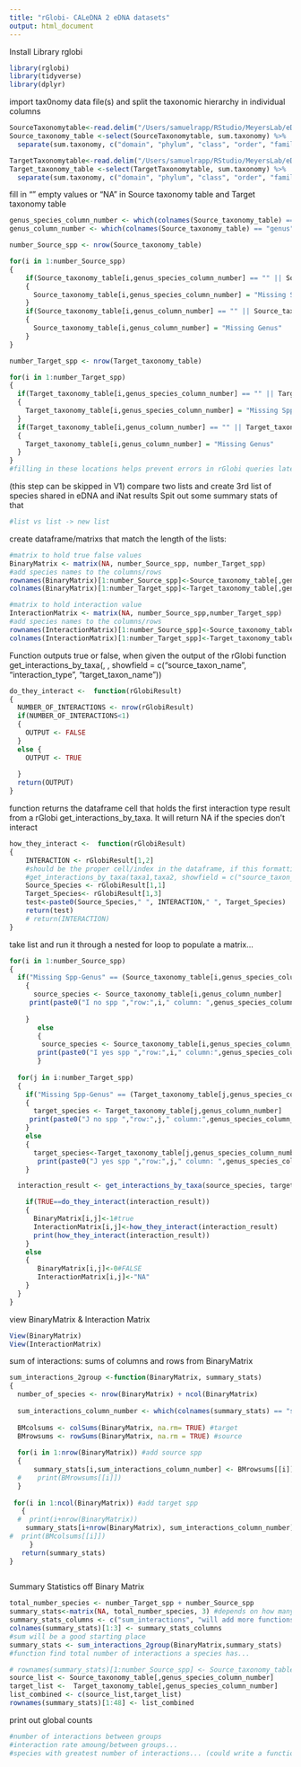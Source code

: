 ```yaml
---
title: "rGlobi- CALeDNA 2 eDNA datasets"
output: html_document
---
```

Install Library rglobi
```r
library(rglobi)
library(tidyverse)
library(dplyr)
```

import tax0nomy data file(s) and split the taxonomic hierarchy in individual columns 
```r
SourceTaxonomytable<-read.delim("/Users/samuelrapp/RStudio/MeyersLab/eDNA_rGlobi/LA_river_data/LA_river_X12S_ASV_sum_by_taxonomy_70_dc_ed_min5_LA_river_X12S_ASV_sum_by_taxonomy_70_dc_ed_min5.txt")
Source_taxonomy_table <-select(SourceTaxonomytable, sum.taxonomy) %>% 
  separate(sum.taxonomy, c("domain", "phylum", "class", "order", "family", "genus", "genus species"), sep = ";",remove=FALSE)

TargetTaxonomytable<-read.delim("/Users/samuelrapp/RStudio/MeyersLab/eDNA_rGlobi/LA_river_data/LA_river_CO1_ASV_sum_by_taxonomy_70_dc_ed_min5LA_river_CO1_ASV_sum_by_taxonomy_70_dc_ed_min5.txt")
Target_taxonomy_table <-select(TargetTaxonomytable, sum.taxonomy) %>% 
  separate(sum.taxonomy, c("domain", "phylum", "class", "order", "family", "genus", "genus species"), sep = ";",remove=FALSE)
```

fill in "" empty values or "NA" in Source taxonomy table and Target taxonomy table
```r
genus_species_column_number <- which(colnames(Source_taxonomy_table) == "genus species")
genus_column_number <- which(colnames(Source_taxonomy_table) == "genus")

number_Source_spp <- nrow(Source_taxonomy_table)

for(i in 1:number_Source_spp)
{
    if(Source_taxonomy_table[i,genus_species_column_number] == "" || Source_taxonomy_table[i,genus_species_column_number] == "NA")
    {
      Source_taxonomy_table[i,genus_species_column_number] = "Missing Spp-Genus"
    }
    if(Source_taxonomy_table[i,genus_column_number] == "" || Source_taxonomy_table[i, genus_column_number] == "NA")
    {
      Source_taxonomy_table[i,genus_column_number] = "Missing Genus"
    }
}

number_Target_spp <- nrow(Target_taxonomy_table)

for(i in 1:number_Target_spp)
{
  if(Target_taxonomy_table[i,genus_species_column_number] == "" || Target_taxonomy_table[i,genus_species_column_number] == "NA")
  {
    Target_taxonomy_table[i,genus_species_column_number] = "Missing Spp-Genus"
  }
  if(Target_taxonomy_table[i,genus_column_number] == "" || Target_taxonomy_table[i,genus_column_number] == "NA")
  {
    Target_taxonomy_table[i,genus_column_number] = "Missing Genus"
  }
}
#filling in these locations helps prevent errors in rGlobi queries later on

```


(this step can be skipped in V1)
compare two lists and create 3rd list of species shared in eDNA and iNat results 
Spit out some summary stats of that 
```r
#list vs list -> new list
```


create dataframe/matrixs that match the length of the lists:
```r
#matrix to hold true false values
BinaryMatrix <- matrix(NA, number_Source_spp, number_Target_spp)
#add species names to the columns/rows 
rownames(BinaryMatrix)[1:number_Source_spp]<-Source_taxonomy_table[,genus_species_column_number]
colnames(BinaryMatrix)[1:number_Target_spp]<-Target_taxonomy_table[,genus_species_column_number]

#matrix to hold interaction value 
InteractionMatrix <- matrix(NA, number_Source_spp,number_Target_spp)
#add species names to the columns/rows 
rownames(InteractionMatrix)[1:number_Source_spp]<-Source_taxonomy_table[,genus_species_column_number]
colnames(InteractionMatrix)[1:number_Target_spp]<-Target_taxonomy_table[,genus_species_column_number]
```


Function outputs true or false, when given the output of the rGlobi function get_interactions_by_taxa(, , showfield = c("source_taxon_name", "interaction_type", "target_taxon_name"))
```r
do_they_interact <-  function(rGlobiResult)
{
  NUMBER_OF_INTERACTIONS <- nrow(rGlobiResult)
  if(NUMBER_OF_INTERACTIONS<1)
  {
    OUTPUT <- FALSE
  }
  else {
    OUTPUT <- TRUE
    
  }
  return(OUTPUT)
}
```

function returns the dataframe cell that holds the first interaction type result from a rGlobi get_interactions_by_taxa. It will return NA if the species don't interact
```r
how_they_interact <-  function(rGlobiResult)
{
    INTERACTION <- rGlobiResult[1,2] 
    #should be the proper cell/index in the dataframe, if this formatting is used
    #get_interactions_by_taxa(taxa1,taxa2, showfield = c("source_taxon_name", "interaction_type", "target_taxon_name"), otherkeys = list("limit"=1)) 
    Source_Species <- rGlobiResult[1,1]
    Target_Species<- rGlobiResult[1,3]
    test<-paste0(Source_Species," ", INTERACTION," ", Target_Species)
    return(test)
    # return(INTERACTION)
}
```


take list and run it through a nested for loop to populate a matrix...
```r
for(i in 1:number_Source_spp)
{
  if("Missing Spp-Genus" == (Source_taxonomy_table[i,genus_species_column_number])) #no genus-species value
    {
      source_species <- Source_taxonomy_table[i,genus_column_number]
     print(paste0("I no spp ","row:",i," column: ",genus_species_column_number, source_species))
      
    }
       else
       {
        source_species <- Source_taxonomy_table[i,genus_species_column_number]
       print(paste0("I yes spp ","row:",i," column:",genus_species_column_number))
       }
  
  for(j in i:number_Target_spp)
  {
    if("Missing Spp-Genus" == (Target_taxonomy_table[j,genus_species_column_number]))
    {
      target_species <- Target_taxonomy_table[j,genus_column_number]
     print(paste0("J no spp ","row:",j," column:",genus_species_column_number, target_species))
    }
    else
    {
      target_species<-Target_taxonomy_table[j,genus_species_column_number]
       print(paste0("J yes spp ","row:",j," column: ",genus_species_column_number))
    }

  interaction_result <- get_interactions_by_taxa(source_species, target_species, showfield = c("source_taxon_name", "interaction_type", "target_taxon_name"), otherkeys = list("limit"=1)) 

    if(TRUE==do_they_interact(interaction_result))
    {
      BinaryMatrix[i,j]<-1#true
      InteractionMatrix[i,j]<-how_they_interact(interaction_result)
      print(how_they_interact(interaction_result))
    }
    else
    {
       BinaryMatrix[i,j]<-0#FALSE
       InteractionMatrix[i,j]<-"NA"
    }
  }
}


```

view BinaryMatrix & Interaction Matrix
```r
View(BinaryMatrix)
View(InteractionMatrix)
```

sum of interactions: sums of columns and rows from BinaryMatrix
```r
sum_interactions_2group <-function(BinaryMatrix, summary_stats)
{
  number_of_species <- nrow(BinaryMatrix) + ncol(BinaryMatrix)
  
  sum_interactions_column_number <- which(colnames(summary_stats) == "sum_interactions")
  
  BMcolsums <- colSums(BinaryMatrix, na.rm= TRUE) #target
  BMrowsums <- rowSums(BinaryMatrix, na.rm = TRUE) #source
  
  for(i in 1:nrow(BinaryMatrix)) #add source spp
  {
      summary_stats[i,sum_interactions_column_number] <- BMrowsums[[i]] #target
  #    print(BMrowsums[[i]])
  }
  
 for(i in 1:ncol(BinaryMatrix)) #add target spp
   {
  #  print(i+nrow(BinaryMatrix))
    summary_stats[i+nrow(BinaryMatrix), sum_interactions_column_number] <- BMcolsums[[i]] #source
#  print(BMcolsums[[i]])
     }
   return(summary_stats) 
}
 
```


Summary Statistics off Binary Matrix
```r
total_number_species <- number_Target_spp + number_Source_spp
summary_stats<-matrix(NA, total_number_species, 3) #depends on how many variables we want to work with,
summary_stats_columns <- c("sum_interactions", "will add more functions later", "extra column")
colnames(summary_stats)[1:3] <- summary_stats_columns
#sum will be a good starting place
summary_stats <- sum_interactions_2group(BinaryMatrix,summary_stats)
#function find total number of interactions a species has...

# rownames(summary_stats)[1:number_Source_spp] <- Source_taxonomy_table[,genus_species_column_number]
source_list <- Source_taxonomy_table[,genus_species_column_number] 
target_list <-  Target_taxonomy_table[,genus_species_column_number]
list_combined <- c(source_list,target_list)
rownames(summary_stats)[1:48] <- list_combined
```

print out global counts
```r
#number of interactions between groups
#interaction rate amoung/between groups...
#species with greatest number of interactions... (could write a function that reads a t/f matrix easily)
```


































